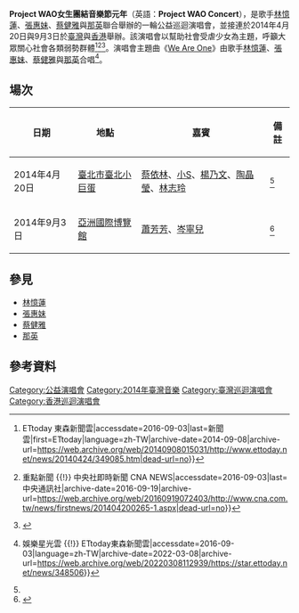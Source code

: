 {{Infobox concert tour
|concert_tour_name=Project WAO女生團結音樂節元年
|image=Project WAO.jpg
|image_caption=演唱會海報
|artist=群星
|location= {{TWN}}[[臺北市|臺北市]]<br>{{HKG}}[[東涌|東涌]][[赤臘角|赤臘角]]
|type=公益
|start_date=2014年4月20日
|end_date=2014年9月3日
|number_of_shows=2
}}

'''Project WAO女生團結音樂節元年'''（英語：'''Project WAO Concert'''），是歌手[[林憶蓮|林憶蓮]]、[[張惠妹|張惠妹]]、[[蔡健雅|蔡健雅]]與[[那英|那英]]聯合舉辦的一輪公益巡迴演唱會，並接連於2014年4月20日與9月3日於[[臺灣|臺灣]]與[[香港|香港]]舉辦。該演唱會以幫助社會受虐少女為主題，呼籲大眾關心社會各類弱勢群體<ref>{{Cite web|url=http://www.ettoday.net/news/20140424/349085.htm|title=女生團結音樂節元年，四大天后為公益發聲 {{!}} ETtoday 東森新聞雲|accessdate=2016-09-03|last=新聞雲|first=ETtoday|language=zh-TW|archive-date=2014-09-08|archive-url=https://web.archive.org/web/20140908015031/http://www.ettoday.net/news/20140424/349085.htm|dead-url=no}}</ref><ref name="#1">{{Cite web|url=http://www.cna.com.tw/news/firstnews/201404200265-1.aspx|title=女生團結音樂節  天后公益開唱 {{!}} 重點新聞 {{!}} 中央社即時新聞 CNA NEWS|accessdate=2016-09-03|last=中央通訊社|archive-date=2016-09-19|archive-url=https://web.archive.org/web/20160919072403/http://www.cna.com.tw/news/firstnews/201404200265-1.aspx|dead-url=no}}</ref><ref>{{Cite web|url=http://www.harpersbazaar.com.hk/lifestyle/entertainment/project-wao-hong-kong-2014|title=Project WAO 落實 9 月 3 日香港站慈善演唱會 - Harper's BAZAAR HK|accessdate=2016-09-03|work=www.harpersbazaar.com.hk|archive-date=2016-09-19|archive-url=https://web.archive.org/web/20160919000735/http://www.harpersbazaar.com.hk/lifestyle/entertainment/project-wao-hong-kong-2014|dead-url=no}}</ref>。演唱會主題曲《[[We_Are_One_(Project_WAO_主題曲)|We Are One]]》由歌手[[林憶蓮|林憶蓮]]、[[張惠妹|張惠妹]]、[[蔡健雅|蔡健雅]]與[[那英|那英]]合唱<ref>{{Cite web|url=http://star.ettoday.net/news/348506|title=張惠妹深V為公益開唱、蔡依林爆G奶　蔡健雅噴淚自拍 {{!}} 娛樂星光雲 {{!}} ETtoday東森新聞雲|accessdate=2016-09-03|language=zh-TW|archive-date=2022-03-08|archive-url=https://web.archive.org/web/20220308112939/https://star.ettoday.net/news/348506}}</ref>。

== 場次 ==
{| class="wikitable"
!日期
!地點
!嘉賓
!備註
|-
|2014年4月20日
|{{TWN}}[[臺北市|臺北市]][[臺北小巨蛋|臺北小巨蛋]]
|[[蔡依林|蔡依林]]、[[徐熙娣|小S]]、[[楊乃文|楊乃文]]、[[陶晶瑩|陶晶瑩]]、[[林志玲|林志玲]]
|<ref name="#1"/>
|-
|2014年9月3日
|{{HKG}}[[亞洲國際博覽館|亞洲國際博覽館]]
|[[蕭芳芳|蕭芳芳]]、[[岑寧兒|岑寧兒]]
|<ref>{{Cite web|url=http://ent.ifeng.com/a/20140905/40289261_0.shtml|title=林忆莲张惠妹那英为慈善同台献唱 萧芳芳感动跪谢|accessdate=2016-09-03|work=ent.ifeng.com|archive-date=2019-02-17|archive-url=https://web.archive.org/web/20190217154253/http://ent.ifeng.com/a/20140905/40289261_0.shtml|dead-url=no}}</ref>
|}

== 參見 ==
* [[林憶蓮|林憶蓮]]
* [[張惠妹|張惠妹]]
* [[蔡健雅|蔡健雅]]
* [[那英|那英]]

== 參考資料 ==
{{Reflist}}

[[Category:公益演唱會|Category:公益演唱會]]
[[Category:2014年臺灣音樂|Category:2014年臺灣音樂]]
[[Category:臺灣巡迴演唱會|Category:臺灣巡迴演唱會]]
[[Category:香港巡迴演唱會|Category:香港巡迴演唱會]]